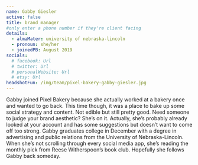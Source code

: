 ```yaml
---
name: Gabby Giesler
active: false
title: brand manager
#only enter a phone number if they're client facing
details:
  - almaMater: university of nebraska-lincoln
  - pronoun: she/her
  - joinedPB: August 2019
socials:
  # facebook: Url
  # twitter: Url
  # personalWebsite: Url
  # etsy: Url
headshotFun: /img/team/pixel-bakery-gabby-giesler.jpg
---
```

Gabby joined Pixel Bakery because she actually worked at a bakery once and wanted to go back. This time though, it was a place to bake up some social strategy and content. Not edible but still pretty good. Need someone to judge your brand aesthetic? She’s on it. Actually, she’s probably already looked at your account and has some suggestions but doesn’t want to come off too strong. Gabby graduates college in December with a degree in advertising and public relations from the University of Nebraska-Lincoln. When she’s not scrolling through every social media app, she’s reading the monthly pick from Reese Witherspoon’s book club. Hopefully she follows Gabby back someday. 
